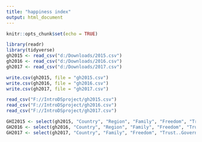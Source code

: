 ---
title: "happiness index"
output: html_document
---

```{r setup, include=FALSE}
knitr::opts_chunk$set(echo = TRUE)
```
```{r, eval=FALSE, include=FALSE}
library(readr)
library(tidyverse)
gh2015 <- read_csv("d:/Downloads/2015.csv")
gh2016 <- read_csv("d:/Downloads/2016.csv")
gh2017 <- read_csv("d:/Downloads/2017.csv")

write.csv(gh2015, file = "gh2015.csv")
write.csv(gh2016, file = "gh2016.csv")
write.csv(gh2017, file = "gh2017.csv")
```

```{r}
read_csv("F://IntroDSproject/gh2015.csv")
read_csv("F://IntroDSproject/gh2016.csv")
read_csv("F://IntroDSproject/gh2017.csv")
```

```{r}
GHI2015 <- select(gh2015, "Country", "Region", "Family", "Freedom", "Trust (Government Corruption)", "Generosity", "Dystopia Residual")
GH2016 <- select(gh2016, "Country", "Region", "Family", "Freedom", "Trust (Government Corruption)", "Generosity", "Dystopia Residual")
GH2017 <- select(gh2017, "Country", "Family", "Freedom", "Trust..Government.Corruption.", "Generosity", "Dystopia.Residual")
```

